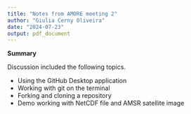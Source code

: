 ```yaml
---
title: "Notes from AMORE meeting 2"
author: "Giulia Cerny Oliveira"
date: "2024-07-23"
output: pdf_document
---
```


**Summary**

Discussion included the following topics.

* Using the GitHub Desktop application
* Working with git on the terminal
* Forking and cloning a repository
* Demo working with NetCDF file and AMSR satellite image
